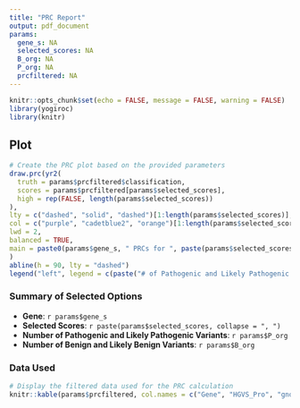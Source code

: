 ```yaml
---
title: "PRC Report"
output: pdf_document
params:
  gene_s: NA
  selected_scores: NA
  B_org: NA
  P_org: NA
  prcfiltered: NA
---
```


```r
knitr::opts_chunk$set(echo = FALSE, message = FALSE, warning = FALSE)
library(yogiroc)
library(knitr)
```

## Plot

```r
# Create the PRC plot based on the provided parameters
draw.prc(yr2(
  truth = params$prcfiltered$classification, 
  scores = params$prcfiltered[params$selected_scores], 
  high = rep(FALSE, length(params$selected_scores))
), 
lty = c("dashed", "solid", "dashed")[1:length(params$selected_scores)], 
col = c("purple", "cadetblue2", "orange")[1:length(params$selected_scores)], 
lwd = 2, 
balanced = TRUE, 
main = paste0(params$gene_s, " PRCs for ", paste(params$selected_scores, collapse = ", "))
)
abline(h = 90, lty = "dashed")
legend("left", legend = c(paste("# of Pathogenic and Likely Pathogenic:", params$P_org), paste("# of Benign and Likely Benign:", params$B_org)), pch = 15, bty = "n")

```


### Summary of Selected Options

- **Gene**: `r params$gene_s`
- **Selected Scores**: `r paste(params$selected_scores, collapse = ", ")`
- **Number of Pathogenic and Likely Pathogenic Variants**: `r params$P_org`
- **Number of Benign and Likely Benign Variants**: `r params$B_org`

### Data Used

```r
# Display the filtered data used for the PRC calculation
knitr::kable(params$prcfiltered, col.names = c("Gene", "HGVS_Pro", "gnomAD_AF", "VARITY", "REVEL", "AlphaMissense", "Classification"), caption = "Filtered Data Used for PRC Calculation (Classification TRUE = Benign, FALSE = Pathogenic)")
```


